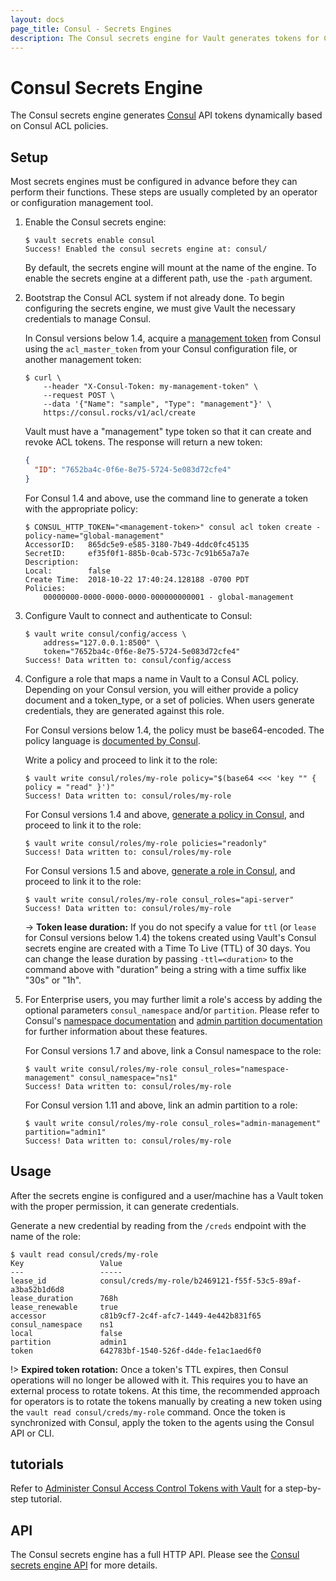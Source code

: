 ```yaml
---
layout: docs
page_title: Consul - Secrets Engines
description: The Consul secrets engine for Vault generates tokens for Consul dynamically.
---
```


# Consul Secrets Engine

The Consul secrets engine generates [Consul](https://www.consul.io) API tokens
dynamically based on Consul ACL policies.

## Setup

Most secrets engines must be configured in advance before they can perform their
functions. These steps are usually completed by an operator or configuration
management tool.

1.  Enable the Consul secrets engine:

    ```shell-session
    $ vault secrets enable consul
    Success! Enabled the consul secrets engine at: consul/
    ```

    By default, the secrets engine will mount at the name of the engine. To
    enable the secrets engine at a different path, use the `-path` argument.

1.  Bootstrap the Consul ACL system if not already done. To begin configuring the secrets engine, we must give Vault
    the necessary credentials to manage Consul.

    In Consul versions below 1.4, acquire a [management token][consul-mgmt-token] from Consul using the
    `acl_master_token` from your Consul configuration file, or another management token:

    ```shell-session
    $ curl \
        --header "X-Consul-Token: my-management-token" \
        --request POST \
        --data '{"Name": "sample", "Type": "management"}' \
        https://consul.rocks/v1/acl/create
    ```

    Vault must have a "management" type token so that it can create and revoke ACL
    tokens. The response will return a new token:

    ```json
    {
      "ID": "7652ba4c-0f6e-8e75-5724-5e083d72cfe4"
    }
    ```

    For Consul 1.4 and above, use the command line to generate a token with the appropriate policy:

    ```shell-session
    $ CONSUL_HTTP_TOKEN="<management-token>" consul acl token create -policy-name="global-management"
    AccessorID:   865dc5e9-e585-3180-7b49-4ddc0fc45135
    SecretID:     ef35f0f1-885b-0cab-573c-7c91b65a7a7e
    Description:
    Local:        false
    Create Time:  2018-10-22 17:40:24.128188 -0700 PDT
    Policies:
        00000000-0000-0000-0000-000000000001 - global-management
    ```

1.  Configure Vault to connect and authenticate to Consul:

    ```shell-session
    $ vault write consul/config/access \
        address="127.0.0.1:8500" \
        token="7652ba4c-0f6e-8e75-5724-5e083d72cfe4"
    Success! Data written to: consul/config/access
    ```

1.  Configure a role that maps a name in Vault to a Consul ACL policy. Depending on your Consul version,
    you will either provide a policy document and a token_type, or a set of policies.
    When users generate credentials, they are generated against this role.

    For Consul versions below 1.4, the policy must be base64-encoded. The policy language is
    [documented by Consul](https://www.consul.io/docs/security/acl/acl-legacy).

    Write a policy and proceed to link it to the role:

    ```shell-session
    $ vault write consul/roles/my-role policy="$(base64 <<< 'key "" { policy = "read" }')"
    Success! Data written to: consul/roles/my-role
    ```

    For Consul versions 1.4 and above, [generate a policy in Consul](https://www.consul.io/docs/guides/acl.html),
    and proceed to link it to the role:

    ```shell-session
    $ vault write consul/roles/my-role policies="readonly"
    Success! Data written to: consul/roles/my-role
    ```

    For Consul versions 1.5 and above, [generate a role in Consul](https://www.consul.io/api/acl/roles), and
    proceed to link it to the role:

    ```shell-session
    $ vault write consul/roles/my-role consul_roles="api-server"
    Success! Data written to: consul/roles/my-role
    ```

    -> **Token lease duration:** If you do not specify a value for `ttl` (or `lease` for Consul versions below 1.4) the
    tokens created using Vault's Consul secrets engine are created with a Time To Live (TTL) of 30 days. You can change
    the lease duration by passing `-ttl=<duration>` to the command above with "duration" being a string with a time
    suffix like "30s" or "1h".

1.  For Enterprise users, you may further limit a role's access by adding the optional parameters `consul_namespace` and/or
    `partition`. Please refer to Consul's [namespace documentation](https://www.consul.io/docs/enterprise/namespaces) and
    [admin partition documentation](https://www.consul.io/docs/enterprise/admin-partitions) for further information about
    these features.

    For Consul versions 1.7 and above, link a Consul namespace to the role:

    ```shell-session
    $ vault write consul/roles/my-role consul_roles="namespace-management" consul_namespace="ns1"
    Success! Data written to: consul/roles/my-role
    ```

    For Consul version 1.11 and above, link an admin partition to a role:

    ```shell-session
    $ vault write consul/roles/my-role consul_roles="admin-management" partition="admin1"
    Success! Data written to: consul/roles/my-role
    ```

## Usage

After the secrets engine is configured and a user/machine has a Vault token with
the proper permission, it can generate credentials.

Generate a new credential by reading from the `/creds` endpoint with the name
of the role:

```shell-session
$ vault read consul/creds/my-role
Key                 Value
---                 -----
lease_id            consul/creds/my-role/b2469121-f55f-53c5-89af-a3ba52b1d6d8
lease_duration      768h
lease_renewable     true
accessor            c81b9cf7-2c4f-afc7-1449-4e442b831f65
consul_namespace    ns1
local               false
partition           admin1
token               642783bf-1540-526f-d4de-fe1ac1aed6f0
```

!> **Expired token rotation:** Once a token's TTL expires, then Consul operations will no longer be allowed with it.
This requires you to have an external process to rotate tokens. At this time, the recommended approach for operators
is to rotate the tokens manually by creating a new token using the `vault read consul/creds/my-role` command. Once
the token is synchronized with Consul, apply the token to the agents using the Consul API or CLI.

## tutorials

Refer to [Administer Consul Access Control Tokens with
Vault](https://learn.hashicorp.com/tutorials/consul/vault-consul-secrets) for a
step-by-step tutorial.

## API

The Consul secrets engine has a full HTTP API. Please see the
[Consul secrets engine API](/vault/api-docs/secret/consul) for more
details.

[consul-mgmt-token]: https://www.consul.io/docs/agent/http/acl.html#acl_create
